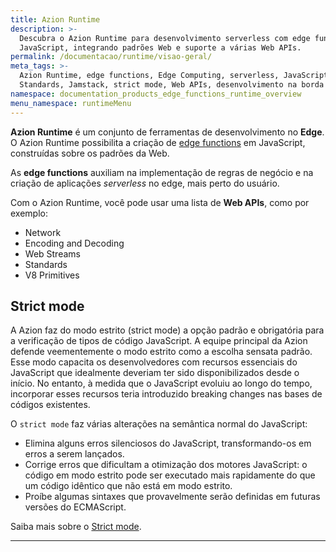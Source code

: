 ```yaml
---
title: Azion Runtime
description: >-
  Descubra o Azion Runtime para desenvolvimento serverless com edge functions em
  JavaScript, integrando padrões Web e suporte a várias Web APIs.
permalink: /documentacao/runtime/visao-geral/
meta_tags: >-
  Azion Runtime, edge functions, Edge Computing, serverless, JavaScript, Web
  Standards, Jamstack, strict mode, Web APIs, desenvolvimento na borda
namespace: documentation_products_edge_functions_runtime_overview
menu_namespace: runtimeMenu
---
```




**Azion Runtime** é um conjunto de ferramentas de desenvolvimento no **Edge**. O Azion Runtime possibilita a criação de [edge functions](/pt-br/documentacao/produtos/build/edge-application/edge-functions/) em JavaScript, construídas sobre os padrões da Web.

As **edge functions** auxiliam na implementação de regras de negócio e na criação de aplicações *serverless* no edge, mais perto do usuário.

Com o Azion Runtime, você pode usar uma lista de **Web APIs**, como por exemplo:

- Network
- Encoding and Decoding
- Web Streams
- Standards
- V8 Primitives

## Strict mode

A Azion faz do modo estrito (strict mode) a opção padrão e obrigatória para a verificação de tipos de código JavaScript. A equipe principal da Azion defende veementemente o modo estrito como a escolha sensata padrão. Esse modo capacita os desenvolvedores com recursos essenciais do JavaScript que idealmente deveriam ter sido disponibilizados desde o início. No entanto, à medida que o JavaScript evoluiu ao longo do tempo, incorporar esses recursos teria introduzido breaking changes nas bases de códigos existentes.

O `strict mode` faz várias alterações na semântica normal do JavaScript:

- Elimina alguns erros silenciosos do JavaScript, transformando-os em erros a serem lançados.
- Corrige erros que dificultam a otimização dos motores JavaScript: o código em modo estrito pode ser executado mais rapidamente do que um código idêntico que não está em modo estrito.
- Proíbe algumas sintaxes que provavelmente serão definidas em futuras versões do ECMAScript.

Saiba mais sobre o [Strict mode](https://developer.mozilla.org/en-US/docs/Web/JavaScript/Reference/Strict_mode).




---

